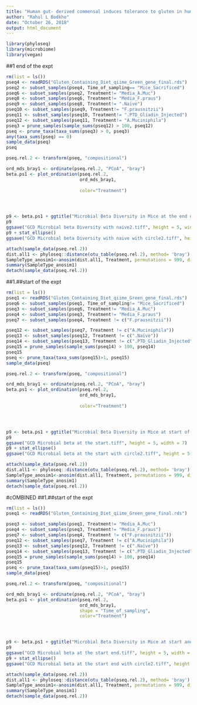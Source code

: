 ---
title: "Human gut- derived commensal induces tolerance to gluten in humanized mice"
author: "Rahul L Bodkhe"
date: "October 26, 2018"
output: html_document
---

```{r,kk}
library(phyloseq)
library(microbiome)
library(vegan)
```
##1 end of the expt
```{r}
rm(list = ls())
pseq4 <- readRDS("Gluten_Containing_Diet_qiime_Green_gene_final.rds")
pseq2 <- subset_samples(pseq4, Time_of_sampling== "Mice_Sacrificed")
pseq6 <- subset_samples(pseq2, Treatment!= "Media_A.Muc")
pseq8 <- subset_samples(pseq6, Treatment!= "Media_F.praus")
pseq9 <- subset_samples(pseq8, Treatment!= ".Naïve")
pseq10 <- subset_samples(pseq9, Treatment!= "F.prausnitzii")
pseq11 <- subset_samples(pseq10, Treatment!= ".PTD_Gliadin_Injected")
pseq12 <- subset_samples(pseq11, Treatment!= "A.Muciniphila")
pseq3 = prune_samples(sample_sums(pseq12) > 100, pseq12)
pseq <- prune_taxa(taxa_sums(pseq3) > 0, pseq3)
any(taxa_sums(pseq) == 0)
sample_data(pseq)
pseq
```

```{r}
pseq.rel.2 <- transform(pseq, "compositional")

ord_mds_bray1 <- ordinate(pseq.rel.2, "PCoA", "bray")
beta.ps1 <- plot_ordination(pseq.rel.2, 
                            ord_mds_bray1, 
                           
                            color="Treatment") 




p9 <- beta.ps1 + ggtitle("Microbial Beta Diversity in Mice at the end of the experiment") + theme_bw(base_size = 12) + theme(plot.title = element_text(size = 12, face= "bold")) + scale_color_manual(values = c("#3399FF",  "#000099","#009900")) + geom_point(shape=15, size= 3)
p9
ggsave("GCD Microbial beta Diversity with naive2.tiff", height = 5, width = 7)
p9 + stat_ellipse()
ggsave("GCD Microbial beta Diversity with naive with circle2.tiff", height = 5, width = 7)
```
```{r}
attach(sample_data(pseq.rel.2))
dist.all1 <- phyloseq::distance(otu_table(pseq.rel.2), method= 'bray')
SampleType_anosim1<-anosim(dist.all1, Treatment, permutations = 999, distance = "bray")
summary(SampleType_anosim1)
detach(sample_data(pseq.rel.2))
```

##1.##start of the expt
```{r}
rm(list = ls())
pseq1 <- readRDS("Gluten_Containing_Diet_qiime_Green_gene_final.rds")
pseq6 <- subset_samples(pseq1, Time_of_sampling!= "Mice_Sacrificed")
pseq3 <- subset_samples(pseq6, Treatment!= "Media_A.Muc")
pseq4 <- subset_samples(pseq3, Treatment!= "Media_F.praus")
pseq7 <- subset_samples(pseq4, Treatment != c("F.prausnitzii"))

pseq12 <- subset_samples(pseq7, Treatment != c("A.Muciniphila")) 
pseq13 <- subset_samples(pseq12, Treatment != c(".Naïve"))
pseq14 <- subset_samples(pseq13, Treatment != c(".PTD_Gliadin_Injected")) 
pseq15 = prune_samples(sample_sums(pseq14) > 100, pseq14)
pseq15
pseq <- prune_taxa(taxa_sums(pseq15)>1, pseq15)
sample_data(pseq)
```

```{r}
pseq.rel.2 <- transform(pseq, "compositional")

ord_mds_bray1 <- ordinate(pseq.rel.2, "PCoA", "bray")
beta.ps1 <- plot_ordination(pseq.rel.2, 
                            ord_mds_bray1, 
                           
                            color="Treatment") 




p9 <- beta.ps1 + ggtitle("Microbial Beta Diversity in Mice at start of the experiment") + theme_bw(base_size = 12) + theme(plot.title = element_text(size = 12, face= "bold")) + scale_color_manual(values = c("#3399FF",  "#000099","#009900")) + geom_point(shape=16, size= 3)
p9
ggsave("GCD Microbial beta at the start.tiff", height = 5, width = 7)
p9 + stat_ellipse()
ggsave("GCD Microbial beta at the start with circle2.tiff", height = 5, width = 7)
```
```{r}
attach(sample_data(pseq.rel.2))
dist.all1 <- phyloseq::distance(otu_table(pseq.rel.2), method= 'bray')
SampleType_anosim1<-anosim(dist.all1, Treatment, permutations = 999, distance = "bray")
summary(SampleType_anosim1)
detach(sample_data(pseq.rel.2))
```
#cOMBINED
##1.##start of the expt
```{r}
rm(list = ls())
pseq1 <- readRDS("Gluten_Containing_Diet_qiime_Green_gene_final.rds")

pseq3 <- subset_samples(pseq1, Treatment!= "Media_A.Muc")
pseq4 <- subset_samples(pseq3, Treatment!= "Media_F.praus")
pseq7 <- subset_samples(pseq4, Treatment != c("F.prausnitzii"))
pseq12 <- subset_samples(pseq7, Treatment != c("A.Muciniphila")) 
pseq13 <- subset_samples(pseq12, Treatment != c(".Naïve"))
pseq14 <- subset_samples(pseq13, Treatment != c(".PTD_Gliadin_Injected")) 
pseq15 = prune_samples(sample_sums(pseq14) > 100, pseq14)
pseq15
pseq <- prune_taxa(taxa_sums(pseq15)>1, pseq15)
sample_data(pseq)
```

```{r}
pseq.rel.2 <- transform(pseq, "compositional")

ord_mds_bray1 <- ordinate(pseq.rel.2, "PCoA", "bray")
beta.ps1 <- plot_ordination(pseq.rel.2, 
                            ord_mds_bray1,
                            shape = "Time_of_sampling",
                            color="Treatment") 




p9 <- beta.ps1 + ggtitle("Microbial Beta Diversity in Mice at start and end of the experiment") + theme_bw(base_size = 12) + theme(plot.title = element_text(size = 12, face= "bold")) + scale_color_manual(values = c("#3399FF",  "#000099","#009900")) + scale_shape_manual(values=c(16, 15))+geom_point( size= 3)
p9
ggsave("GCD Microbial beta at the start end.tiff", height = 5, width = 7)
p9 + stat_ellipse()
ggsave("GCD Microbial beta at the start end with circle2.tiff", height = 5, width = 7)
```
```{r}
attach(sample_data(pseq.rel.2))
dist.all1 <- phyloseq::distance(otu_table(pseq.rel.2), method= 'bray')
SampleType_anosim1<-anosim(dist.all1, Treatment, permutations = 999, distance = "bray")
summary(SampleType_anosim1)
detach(sample_data(pseq.rel.2))
```
